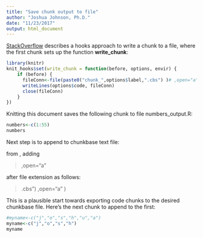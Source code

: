 ```yaml
---
title: "Save chunk output to file"
author: "Joshua Johnson, Ph.D."
date: "11/23/2017"
output: html_document
---
```


[StackOverflow](https://stackoverflow.com/questions/33418505/save-knitr-chunk-to-r-file) describes a hooks approach to write a chunk to a file, where the first chunk sets up the function **write_chunk**:

```r
library(knitr)
knit_hooks$set(write_chunk = function(before, options, envir) {
    if (before) {
      fileConn<-file(paste0("chunk_",options$label,".cbs") )# ,open="a")
      writeLines(options$code, fileConn)
      close(fileConn)
    }
})
```

Knitting this document saves the following chunk to file numbers_output.R:

```r
numbers<-c(1:55)
numbers
```

Next step is to append to chunkbase text file:

from , adding  

> ,open="a"

after file extension as follows:

> .cbs") ,open="a" )

This is a plausible start towards exporting code chunks to the desired chunkbase file. Here's the next chunk to append to the first:

```r
#myname<-c("j","o","s","h","u","a")
myname<-c("j","o","s","h")
myname
```



